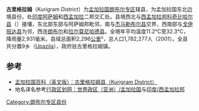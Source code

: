 {{expand|time=2018-09-26T11:45:56+00:00}}
{{Infobox Bangladesh district
| name                    = 古里格拉姆縣
| native_name             =  কুড়িগ্রাম
| image_skyline           =
| image_alt               =
| image_caption           =
| image_map               =Bangladesh Kurigram District.png
| nickname                =
| motto                   =
| pushpin_label_position  =
| latd  = 25.75|latm  = |lats  = |latNS  = 
| longd = 89.66|longm = |longs = |longEW = 
| coordinates_type        =
| coordinates_display     = inline,title
| coordinates_footnotes   =
| division_name           = [[朗布爾專區|朗布爾專區]]
| established_title       =
| established_date        =
| seat_type               =
| seat                    =
| leader_party            =
| leader_title            =
| leader_name             =
| leader_title1           =
| leader_name1            =
| area_footnotes          =
| area_total_km2          =  2296.0
| area_metro_km2          =
| area_note               =
| elevation_footnotes     =
| elevation_m             =
| population_footnotes    =
| population_total        = 1782277
| population_as_of        = 1991
| population_rank         =
| population_demonym      =
| population_note         =
| literacy_rate           = 22.3%
| postal_code             =
| coast_km                =
| maplink                 =
| website                 = [http://banglapedia.search.com.bd/HT/K_0322.htm Banglapedia Article]
| footnotes               =
}}
'''古里格拉姆'''（Kurigram District）为[[孟加拉国|孟加拉国]][[朗布尔专区|朗布尔专区]]辖县，为孟加拉国东北边境县份，处[[印度|印度]][[阿萨姆邦|阿萨姆]]和[[西孟加拉邦|西孟加拉]]二邦交汇处。县境西北与[[西孟加拉邦|西孟加拉邦]][[科奇比哈尔县|科奇比哈尔县]]（{{lang|en|Cooch Behar}}）接壤，东北部东部与阿萨姆邦毗邻，南与[[杰马勒布尔县|杰马勒布尔县]]交界，西南部与[[戈伊班达县|戈伊班达县]]为邻，西连[[朗布尔县|朗布尔]]和[[拉尔莫尼哈德县|拉尔莫尼哈德县]]。全境年平均温度11.2°C至32.3°C，降雨量2,931毫米。县域总面积2,296[[平方千米|公里]]²，总人口1,782,277人（2001）。全县共分置9乡（[[乌帕齐拉|Upazila]]），政府驻古里格拉姆镇。

== 参考 ==
{{Commonscat|Kurigram District|古里格拉姆县}}
* [https://web.archive.org/web/20120203005903/http://www.banglapedia.org/httpdocs/HT/K_0322.HTM 孟加拉国百科（英文版）：古里格拉姆县（Kurigram District）]
* 地名译名参考[http://www.xzqh.org/old/waiguo/asia/1021.htm 行政区划网：世界政区（亚洲）/孟加拉国]{{Wayback|url=http://www.xzqh.org/old/waiguo/asia/1021.htm |date=20120217212028 }}与[http://www.xzqh.org/old/waiguo/asia/102504.htm 印度/西孟加拉邦]{{Wayback|url=http://www.xzqh.org/old/waiguo/asia/102504.htm |date=20110922091829 }}

[[Category:朗布尔专区县份|Category:朗布尔专区县份]]
{{孟加拉国行政区划}}
